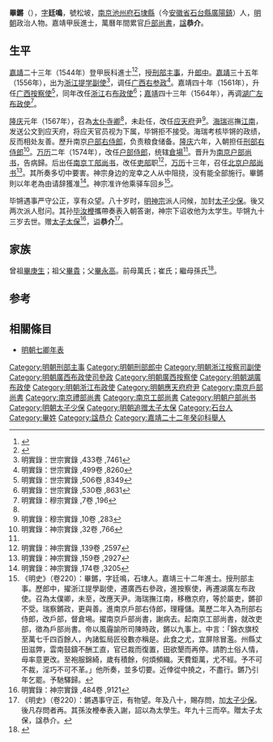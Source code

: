 {{明清人物信息框
| 姓名 = 畢鏘
| 原名 =
| 圖片名稱= 
| 圖片大小 =
| 圖片說明 = 
| 最高職務 = 太子少保戶部尚書
| 國家 = 大明 
| 爵位 =
| 籍貫 = 直隸池州府石埭縣
| 族裔 = 
| 字號 = 字廷鳴，號松坡
| 諡號 = 恭介
| 出生日期 = 正德十二年（1517年）丁丑五月初五日
| 出生地點 = 
| 逝世日期 = 萬曆三十七年（1609年）
| 逝世地點 =
| 墓葬 =
| 配偶 = 
| 親屬 = 
| 出身 =
* 嘉靖二十二年癸卯科舉人
* 嘉靖二十三年甲辰科進士出身
| 經歷 =
| 著作 =  
}}
'''畢鏘'''（{{bd|1517年||1609年||Bi}}），[[表字|字]]'''廷鳴'''，號松坡，[[南京|南京]][[池州府|池州府]][[石埭縣|石埭縣]]（今[[安徽省|安徽省]][[石台縣|石台縣]][[廣陽鎮|廣陽鎮]]）人，[[明朝|明朝]]政治人物。嘉靖甲辰進士，萬曆年間累官[[戶部尚書|戶部尚書]]，[[諡|諡]]'''恭介'''。

== 生平==
[[嘉靖|嘉靖]]二十三年（1544年）登甲辰科進士<ref>{{Cite book|title=《皇明贡举考》卷五|author=[[张朝瑞|张朝瑞]]|publisher=《续修四库全书》史部第828册|year=|isbn=|location=|pages=}}</ref><ref>{{Cite book|title=贡举志五种 上|author=鲁小俊，江俊伟著|publisher=武汉大学出版社|year=2009|isbn=978-7-307-07043-1|location=武汉|pages=}}</ref>，授[[刑部|刑部]][[主事|主事]]，升[[郎中|郎中]]。[[嘉靖|嘉靖]]三十五年（1556年），出为[[浙江|浙江]][[提学副使|提学副使]]<ref>明實錄：世宗實錄 ,433卷 ,7461</ref>，调任[[广西|广西]][[右参政|右参政]]<ref>明實錄：世宗實錄 ,499卷 ,8260</ref>。嘉靖四十年（1561年），升任[[广西|广西]][[按察使|按察使]]<ref>明實錄：世宗實錄 ,506卷 ,8349</ref>，同年改任[[浙江|浙江]]右[[布政使|布政使]]<ref>明實錄：世宗實錄 ,530卷 ,8631</ref>；[[嘉靖|嘉靖]]四十三年（1564年），再调[[湖广|湖广]][[左布政使|左布政使]]<ref name="明實錄：穆宗實錄 ,7卷 ,196">明實錄：穆宗實錄 ,7卷 ,196</ref>。

[[隆庆_(明朝)|隆庆]]元年（1567年），召為[[太仆寺卿|太仆寺卿]]<ref name="明實錄：穆宗實錄 ,7卷 ,196"/>，未赴任，改任[[应天府|应天府]]尹<ref>明實錄：穆宗實錄 ,10卷 ,283</ref>。[[海瑞|海瑞]]巡撫[[江南|江南]]，发送公文到应天府，将应天官员视为下属，毕锵拒不接受。海瑞考核毕锵的政绩，反而相处友善。歷升南京[[户部右侍郎|户部右侍郎]]，负责粮食储备。[[隆庆_(明朝)|隆庆]]六年，入朝担任[[刑部右侍郎|刑部右侍郎]]<ref name="明實錄：神宗實錄 ,32卷 ,766">明實錄：神宗實錄 ,32卷 ,766</ref>。[[万历|万历]]二年（1574年），改任[[户部侍郎|户部侍郎]]，统辖[[倉場侍郎|倉場]]<ref name="明實錄：神宗實錄 ,32卷 ,766"/>。晋升为[[南京户部尚书|南京户部尚书]]，告病歸。后出任[[南京工部尚书|南京工部尚书]]，改任[[吏部|吏部]]职<ref>明實錄：神宗實錄 ,139卷 ,2597</ref>，[[万历|万历]]十三年，召任[[北京|北京]][[户部尚书|户部尚书]]<ref>明實錄：神宗實錄 ,159卷 ,2927</ref>。其所奏多切中要害。神宗身边的宠幸之人从中阻挠，没有能全部施行。畢鏘則以年老為由请辞獲准<ref>明實錄：神宗實錄 ,174卷 ,3205</ref>。神宗准许他乘驿车回乡<ref>《明史》（卷220）：畢鏘，字廷鳴，石埭人。嘉靖三十二年進士。授刑部主事。歷郎中，擢浙江提學副使，遷廣西右參政，進按察使，再遷湖廣左布政使。召為太僕卿，未至，改應天尹。海瑞撫江南，移檄京府，等於屬吏，鏘卻不受。瑞察鏘政，更與善。進南京戶部右侍郎，理糧儲。萬歷二年入為刑部右侍郎，改戶部，督倉埸。擢南京戶部尚書，謝病去。起南京工部尚書，就改吏部，徵為戶部尚書。帝以風霾諭所司陳時政，鏘以九事上。中言：「錦衣旗校至萬七千四百餘人，內諸監局匠役數亦稱是。此食之尤，宜屏除冒濫。州縣丈田滋弊，雲南鼓鑄不酬工直，官已裁而復置，田欲墾而再停。請酌土俗人情，毋率意更改。至袍服錦綺，歲有積餘，何煩頻織。天費鉅萬，尤不經。予不可不裁，淫巧不可不革。」他所奏，並多切要。近倖從中撓之，不盡行。鏘乃引年乞罷。予馳驛歸。</ref>。

毕锵遇事严守公正，享有众望。八十岁时，[[明神宗|明神宗]]派人问候，加封[[太子少保|太子少保]]。後又两次派人慰问。其孙[[毕汝楩|毕汝楩]]攜帶奏表入朝答谢，神宗下诏收他为太学生。毕锵九十三岁去世。赠[[太子太保|太子太保]]<ref>明實錄：神宗實錄 ,484卷 ,9121</ref>，[[谥|谥]]'''恭介'''<ref>《明史》（卷220）：鏘遇事守正，有物望。年及八十，賜存問，加[[太子少保|太子少保]]。後凡存問者再。其孫汝楩奉表入謝，詔以為太學生。年九十三而卒。贈太子太保，諡恭介。</ref>。

== 家族 ==
曾祖[[畢庚生|畢庚生]]；祖父[[畢貴|畢貴]]；父[[畢永高|畢永高]]。前母萬氏；崔氏；繼母孫氏<ref>{{Cite book|title=天一阁藏明代科举录选刊 登科录 点校本|author=龚延明主编|publisher=宁波出版社|year=2016|isbn=978-7-5526-2320-8|location=宁波|pages=|quote=《天一閣藏明代科舉錄選刊.登科錄》之《嘉靖二十三年甲辰科進士登科錄》}}</ref>。

==参考==
{{reflist|2}}

==相關條目==
*[[明朝七卿年表|明朝七卿年表]]

{{start box}}
{{s-off}}
{{succession box|[[王遴|王遴]]|[[宋纁|宋纁]]|[[明朝户部尚書|明朝户部尚書]]|1585年-1586年}}
{{end box}}
{{嘉靖二十三年甲辰科殿試金榜}}
{{Authority control}}

{{DEFAULTSORT:B}}
[[Category:明朝刑部主事|Category:明朝刑部主事]]
[[Category:明朝刑部郎中|Category:明朝刑部郎中]]
[[Category:明朝浙江按察司副使|Category:明朝浙江按察司副使]]
[[Category:明朝廣西布政使司參政|Category:明朝廣西布政使司參政]]
[[Category:明朝廣西按察使|Category:明朝廣西按察使]]
[[Category:明朝湖廣布政使|Category:明朝湖廣布政使]]
[[Category:明朝浙江布政使|Category:明朝浙江布政使]]
[[Category:明朝應天府府尹|Category:明朝應天府府尹]]
[[Category:南京戶部尚書|Category:南京戶部尚書]]
[[Category:南京禮部尚書|Category:南京禮部尚書]]
[[Category:南京工部尚書|Category:南京工部尚書]]
[[Category:明朝户部尚书|Category:明朝户部尚书]]
[[Category:明朝太子少保|Category:明朝太子少保]]
[[Category:明朝追赠太子太保|Category:明朝追赠太子太保]]
[[Category:石台人|Category:石台人]]
[[Category:畢姓|Category:畢姓]]
[[Category:諡恭介|Category:諡恭介]]
[[Category:嘉靖二十二年癸卯科舉人|Category:嘉靖二十二年癸卯科舉人]]